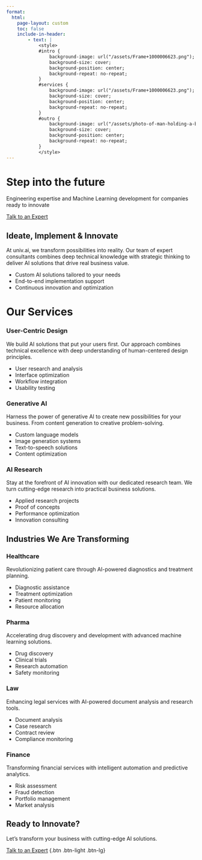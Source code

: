```yaml
---
format:
  html:
    page-layout: custom
    toc: false
    include-in-header:
        - text: |
            <style>
            #intro {
                background-image: url("/assets/Frame+1000006623.png");
                background-size: cover;
                background-position: center;
                background-repeat: no-repeat;
            }
            #services {
                background-image: url("/assets/Frame+1000006623.png");
                background-size: cover;
                background-position: center;
                background-repeat: no-repeat;
            }
            #outro {
                background-image: url("/assets/photo-of-man-holding-a-book-927022.png");
                background-size: cover;
                background-position: center;
                background-repeat: no-repeat;
            }
            </style>
---
```


::: {#intro .p-0 .m-0 .bg-primary .tw-bg-brand-600 .text-white .text-center .d-flex .vh-100 .flex-column .justify-content-center}

# Step into the future {.display-4 .fw-bold}

:::: {.fs-2 .fw-light .mt-3 .px-4}
Engineering expertise and Machine Learning development for companies ready to innovate
::::

[Talk to an Expert](https://forms.gle/1JDjVg7FQRUV8g5U9){.btn .btn-light .btn-lg}
:::


::: {.p-0 .m-0 .bg-primary .tw-bg-brand-400 .text-white .text-center .vh-100 .d-flex .flex-column .justify-content-center}

# Ideate, Implement & Innovate {.display-4 .fw-bold}

:::: {.fs-2 .fw-light .mt-3 .px-4 .text-start}
At univ.ai, we transform possibilities into reality. Our team of expert consultants combines deep technical knowledge with strategic thinking to deliver AI solutions that drive real business value.
::::

:::: {.fs-2 .fw-light .mt-3 .text-start .mx-auto .col-lg-8}
* Custom AI solutions tailored to your needs
* End-to-end implementation support
* Continuous innovation and optimization
::::

:::

::: {#services .p-0 .m-0 .pb-5 .bg-primary .tw-bg-brand-200 .text-white .text-center .d-flex .flex-column .justify-content-center}

# Our Services {.text-center}

:::: {.container .px-4}
::::: {.grid}

::::: {.g-col-12 .g-col-md-4 .text-start }
### User-Centric Design

We build AI solutions that put your users first. Our approach combines technical excellence with deep understanding of human-centered design principles.

* User research and analysis
* Interface optimization
* Workflow integration
* Usability testing

:::::

::::: {.g-col-12 .g-col-md-4 .text-start }
### Generative AI

Harness the power of generative AI to create new possibilities for your business. From content generation to creative problem-solving.

* Custom language models
* Image generation systems
* Text-to-speech solutions
* Content optimization
:::::

::::: {.g-col-12 .g-col-md-4 .text-start }
### AI Research

Stay at the forefront of AI innovation with our dedicated research team. We turn cutting-edge research into practical business solutions.

* Applied research projects
* Proof of concepts
* Performance optimization
* Innovation consulting
:::::

:::::

::::

:::

::: {.p-0 .m-0 .pb-5 .bg-primary .tw-bg-brand-300 .text-white .text-center  .d-flex .flex-column .justify-content-center}

# Industries We Are Transforming {.text-center}

:::: {.container .px-4}
::::: {.grid}

::::: {.g-col-12 .g-col-md-3 .text-start }
### Healthcare

Revolutionizing patient care through AI-powered diagnostics and treatment planning.

* Diagnostic assistance
* Treatment optimization
* Patient monitoring
* Resource allocation
:::::

::::: {.g-col-12 .g-col-md-3 .text-start }
### Pharma

Accelerating drug discovery and development with advanced machine learning solutions.

* Drug discovery
* Clinical trials
* Research automation
* Safety monitoring
:::::

::::: {.g-col-12 .g-col-md-3 .text-start }
### Law

Enhancing legal services with AI-powered document analysis and research tools.

* Document analysis
* Case research
* Contract review
* Compliance monitoring
:::::

::::: {.g-col-12 .g-col-md-3 .text-start }
### Finance

Transforming financial services with intelligent automation and predictive analytics.

* Risk assessment
* Fraud detection
* Portfolio management
* Market analysis
:::::
:::::
::::
:::

::: {#outro .p-0 .m-0 .bg-primary .tw-bg-brand-600 .text-primary .text-center .vh-100 .d-flex .flex-column .justify-content-center}

## Ready to Innovate? {.display-5 .fw-bold}

Let's transform your business with cutting-edge AI solutions.

[Talk to an Expert](https://forms.gle/1JDjVg7FQRUV8g5U9) {.btn .btn-light .btn-lg}
:::

